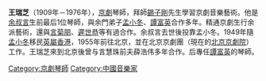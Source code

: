 '''王瑞芝'''（1909年－1976年），[[京劇|京劇]]琴師，拜師[[錫子剛|錫子剛]]先生學習京劇音樂藝術。他是[[余叔言|余叔言]]生前最后1位琴師，與余門弟子[[孟小冬|孟小冬]]、[[譚富英|譚富英]]合作多年。精通京劇生行余派藝術，還與[[言菊朋|言菊朋]]、[[遲世恭|遲世恭]]等有過合作。余叔言去世後投靠孟小冬。1949年隨[[孟小冬|孟小冬]]移民[[英屬香港|英屬香港]]，1955年前往北京，並在北京京劇團（現在的[[北京京劇院|北京京劇院]]）工作。王瑞芝來到北京後曾与言慧珠前夫薛浩伟多年合作。后專任[[譚富英|譚富英]]的琴師。

[[Category:京劇琴師|Category:京劇琴師]]
[[Category:中國音樂家|Category:中國音樂家]]